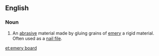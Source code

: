 ==English==

===Noun===
{{en-noun}}

# An [[abrasive]] material made by gluing grains of [[emery]] a rigid material.  Often used as a [[nail file]].

[[et:emery board]]